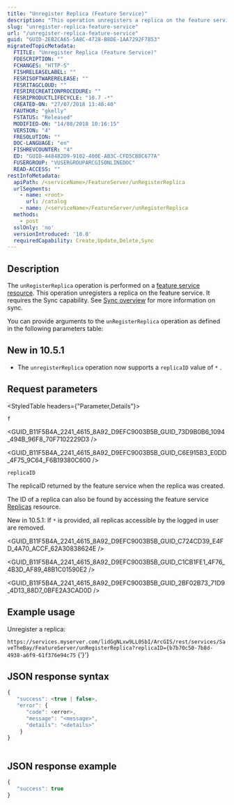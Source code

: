 ```yaml
---
title: "Unregister Replica (Feature Service)"
description: "This operation unregisters a replica on the feature service."
slug: "unregister-replica-feature-service"
url: "/unregister-replica-feature-service"
guid: "GUID-2EB2CA65-5A8C-4728-B8DE-1AA7292F7853"
migratedTopicMetadata:
  FTITLE: "Unregister Replica (Feature Service)"
  FDESCRIPTION: ""
  FCHANGES: "HTTP-S"
  FISHRELEASELABEL: ""
  FESRISOFTWARERELEASE: ""
  FESRITAGCLOUD: ""
  FESRIRECREATIONPROCEDURE: ""
  FESRIPRODUCTLIFECYCLE: "10.7 -*"
  CREATED-ON: "27/07/2018 13:48:40"
  FAUTHOR: "gkelly"
  FSTATUS: "Released"
  MODIFIED-ON: "14/08/2018 10:16:15"
  VERSION: "4"
  FRESOLUTION: ""
  DOC-LANGUAGE: "en"
  FISHREVCOUNTER: "4"
  ED: "GUID-448482D9-9102-400E-AB3C-CFD5CB8C677A"
  FUSERGROUP: "VUSERGROUPARCGISONLINEDOC"
  READ-ACCESS: ""
restInfoMetadata:
  apiPath: /<serviceName>/FeatureServer/unRegisterReplica
  urlSegments:
    - name: <root>
      url: /catalog
    - name: /<serviceName>/FeatureServer/unRegisterReplica
  methods:
    - post
  sslOnly: 'no'
  versionIntroduced: '10.0'
  requiredCapability: Create,Update,Delete,Sync
---
```



## Description

The `unRegisterReplica`  operation is performed on a [ feature service resource](/feature-service). This operation unregisters a replica on the feature service. It requires the Sync capability. See [Sync overview](/sync-overview) for more information on sync.

You can provide arguments to the `unRegisterReplica`  operation as defined in the following parameters table:

## New in 10.5.1

-   The `unregisterReplica`  operation now supports a `replicaID`  value of `*` .

##  Request parameters 

<StyledTable headers={"Parameter,Details"}>

<StyledTableRow>

<StyledTableCell cellStyle="markdown">

`f` 

</StyledTableCell>

<StyledTableCell cellStyle="markdown">

<GUID_B11F5B4A_2241_4615_8A92_D9EFC9003B5B_GUID_73D9B0B6_1094_494B_96F8_70F7102229D3 />

<GUID_B11F5B4A_2241_4615_8A92_D9EFC9003B5B_GUID_C6E915B3_E0DD_4F75_9C64_F6B19380C600 />

</StyledTableCell>

</StyledTableRow>

<StyledTableRow>

<StyledTableCell cellStyle="markdown">

`replicaID` 

</StyledTableCell>

<StyledTableCell cellStyle="markdown">

The replicaID returned by the feature service when the replica was created. 

The ID of a replica can also be found by accessing the feature service [Replicas](/replicas-feature-service) resource.

New in 10.5.1: If `*`  is provided, all replicas accessible by the logged in user are removed.

<GUID_B11F5B4A_2241_4615_8A92_D9EFC9003B5B_GUID_C724CD39_E4FD_4A70_ACCF_62A30838624E />

<GUID_B11F5B4A_2241_4615_8A92_D9EFC9003B5B_GUID_C1CB1FE1_4F76_4B3D_AF89_48B1C01590E2 />

<GUID_B11F5B4A_2241_4615_8A92_D9EFC9003B5B_GUID_2BF02B73_71D9_4D13_88D7_0BFE2A3CAD0D />

</StyledTableCell>

</StyledTableRow>

</StyledTable>

## Example usage

Unregister a replica: 

`https://services.myserver.com/lidGgNLxw9LL0SbI/ArcGIS/rest/services/SaveTheBay/FeatureServer/unRegisterReplica?replicaID={b7b70c50-7b8d-4938-a6f9-61f376e94c75`  {'}'}

## JSON response syntax

```javascript
{
   "success": <true | false>,
   "error": {
      "code": <error>,
      "message": "<message>",
      "details": "<details>"
    }
}
          
```

 

## JSON response example

```javascript
{
   "success": true
}
          
```

 
